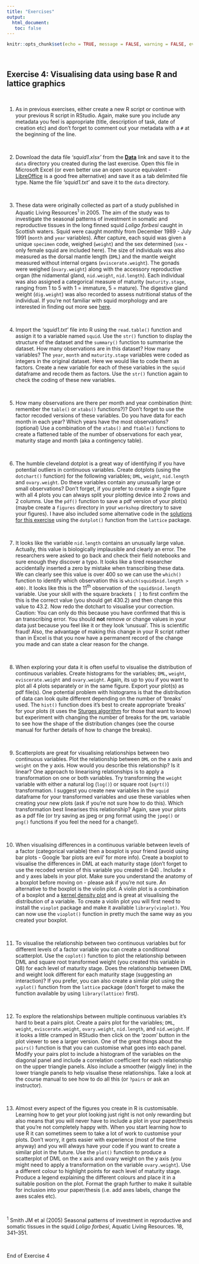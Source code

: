 ```yaml
---
title: "Exercises"
output: 
  html_document:
   toc: false
---
```


```r
knitr::opts_chunk$set(echo = TRUE, message = FALSE, warning = FALSE, eval = FALSE, cache = FALSE)
```

\  

## Exercise 4: Visualising data using base R and lattice graphics

\  

1. As in previous exercises, either create a new R script or continue with your previous R script in RStudio. Again, make sure you include any metadata you feel is appropriate (title, description of task, date of creation etc) and  don't forget to comment out your metadata with a ```#``` at the beginning of the line. 

\  

2. Download the data file *‘squid1.xlsx’* from the **[<i class="fa fa-download"></i> Data](data.html)** link and save it to the `data` directory you created during the last exercise. Open this file in Microsoft Excel (or even better use an open source equivalent - [LibreOffice](https://www.libreoffice.org/download/download/) is a good free alternative) and save it as a tab delimited file type. Name the file *‘squid1.txt'* and save it to the `data` directory.

\  

3. These data were originally collected as part of a study published in Aquatic Living Resources^1^ in 2005. The aim of the study was to investigate the seasonal patterns of investment in somatic and reproductive tissues in the long finned squid *Loligo forbesi* caught in Scottish waters. Squid were caught monthly from December 1989 - July 1991 (```month``` and ```year``` variables). After capture, each squid was given a unique ```specimen``` code, weighed (```weight```) and the sex determined (```sex``` - only female squid are included here). The size of individuals was also measured as the dorsal mantle length (```DML```) and the mantle weight measured without internal organs (```eviscerate.weight```). The gonads were weighed (```ovary.weight```) along with the accessory reproductive organ (the nidamental gland, ```nid.weight```, ```nid.length```).  Each individual was also assigned a categorical measure of maturity (```maturity.stage```, ranging from 1 to 5 with 1 = immature, 5 = mature). The digestive gland weight (```dig.weight```) was also recorded to assess nutritional status of the individual. If you're not familiar with squid morphology and are interested in finding out more see [here](https://en.wikipedia.org/wiki/Cephalopod_size).  

\  

4. Import the *'squid1.txt'* file into R using the ```read.table()``` function and assign it to a variable named ```squid```. Use the ```str()``` function to display the structure of the dataset and the ```summary()``` function to summarise the dataset. How many observations are in this dataset? How many variables? The ```year```, ```month``` and ```maturity.stage``` variables were coded as integers in the original dataset. Here we would like to code them as factors. Create a new variable for each of these variables in the ```squid``` dataframe and recode them as factors. Use the ```str()``` function again to check the coding of these new variables. 

\  

5. How many observations are there per month and year combination (hint: remember the ```table()``` or ```xtabs()``` functions?)? Don't forget to use the factor recoded versions of these variables. Do you have data for each month in each year? Which years have the most observations? (optional) Use a combination of the ```xtabs()``` and ```ftable()``` functions to create a flattened table of the number of observations for each year, maturity stage and  month (aka a contingency table).  

\  

6. The humble cleveland dotplot is a great way of identifying if you have potential outliers in continuous variables. Create dotplots (using the ```dotchart()``` function) for the following variables; ```DML```, ```weight```, ```nid.length``` and ```ovary.weight```. Do these variables contain any unusually large or small observations? Don't forget, if you prefer to create a single figure with all 4 plots you can always split your plotting device into 2 rows and 2 columns. Use the ```pdf()``` function to save a pdf version of your plot(s) (maybe create a `figures` directory in your `workshop` directory to save your figures). I have also included some alternative code in the [solutions for this exercise](exercise_4_solution.html) using the ```dotplot()``` function from the ```lattice``` package.

\  

7. It looks like the variable ```nid.length``` contains an unusually large value. Actually, this value is biologically implausible and clearly an error. The researchers were asked to go back and check their field notebooks and sure enough they discover a typo. It looks like a tired researcher accidentally inserted a zero by mistake when transcribing these data. We can clearly see this value is over 400 so we can use the ```which()``` function to identify which observation this is ```which(squid$nid.length > 400)```. It looks like this is the 11^th^ observation of the ```squid$nid.length``` variable. Use your skill with the square brackets ```[ ]``` to first confirm the this is the correct value (you should get 430.2) and then change this value to 43.2. Now redo the dotchart to visualise your correction. Caution: You can only do this because you have confirmed that this is an transcribing error. You should **not** remove or change values in your data just because you feel like it or they look 'unusual'. This is scientific fraud! Also, the advantage of making this change in your R script rather than in Excel is that you now have a permanent record of the change you made and can state a clear reason for the change.    

\  
 
8. When exploring your data it is often useful to visualise the distribution of continuous variables. Create histograms for the variables; ```DML```, ```weight```, ```eviscerate.weight``` and ```ovary.weight```. Again, its up to you if you want to plot all 4 plots separately or in the same figure. Export your plot(s) as pdf file(s). One potential problem with histograms is that the distribution of data can look quite different depending on the number of 'breaks' used. The ```hist()``` function does it's best to create appropriate 'breaks' for your plots (it uses the [Sturges algorithm](https://en.wikipedia.org/wiki/Histogram) for those that want to know) but experiment with changing the number of breaks for the ```DML``` variable to see how the shape of the distribution changes (see the course manual for further details of how to change the breaks).     

\  

9. Scatterplots are great for visualising relationships between two continuous variables. Plot the relationship between ```DML``` on the x axis and ```weight``` on the y axis. How would you describe this relationship? Is it linear? One approach to linearising relationships is to apply a transformation on one or both variables. Try transforming the ```weight``` variable with either a natural log (```log()```) or square root (```sqrt()```) transformation. I suggest you create new variables in the ```squid``` dataframe for your transformed variables and use these variables when creating your new plots (ask if you're not sure how to do this). Which transformation best linearises this relationship? Again, save your plots as a pdf file (or try saving as jpeg or png format using the ```jpeg()``` or ```png()``` functions if you feel the need for a change!). 

\  

10. When visualising differences in a continuous variable between levels of a factor (categorical variable) then a boxplot is your friend (avoid using bar plots - Google 'bar plots are evil' for more info). Create a boxplot to visualise the differences in DML at each maturity stage (don't forget to use the recoded version of this variable you created in Q4) . Include x and y axes labels in your plot. Make sure you understand the anatomy of a boxplot before moving on - please ask if you're not sure. An alternative to the boxplot is the violin plot. A violin plot is a combination of a boxplot and a [kernel density plot](https://www.statmethods.net/graphs/density.html) and is great at visualising the distribution of a variable. To create a violin plot you will first need to install the ```vioplot``` package and make it available ```library(vioplot)```. You can now use the ```vioplot()``` function in pretty much the same way as you created your boxplot.

\  

11. To visualise the relationship between two continuous variables but for different levels of a factor variable you can create a conditional scatterplot. Use the ```coplot()``` function to plot the relationship between DML and square root transformed weight (you created this variable in Q8) for each level of maturity stage. Does the relationship between DML and weight look different for each maturity stage (suggesting an interaction)? If you prefer, you can also create a similar plot using the ```xyplot()``` function from the ```lattice``` package (don't forget to make the function available by using ```library(lattice)``` first). 

\  

12. To explore the relationships between multiple continuous variables it's hard to beat a pairs plot. Create a pairs plot for the variables; ```DML```, ```weight```, ```eviscerate.weight```, ```ovary.weight```, ```nid.length```,  and ```nid.weight```. If it looks a little cramped in RStudio then click on the 'zoom' button in the plot viewer to see a larger version. One of the great things about the ```pairs()``` function is that you can customise what goes into each panel. Modify your pairs plot to include a histogram of the variables on the diagonal panel and include a correlation coefficient for each relationship on the upper triangle panels. Also include a smoother (wiggly line) in the lower triangle panels to help visualise these relationships. Take a look at the course manual to see how to do all this (or ```?pairs``` or ask an instructor). 

\  

13. Almost every aspect of the figures you create in R is customisable. Learning how to get your plot looking just right is not only rewarding but also means that you will never have to include a plot in your paper/thesis that you're not completely happy with. When you start learning how to use R it can sometimes seem to take a lot of work to customise your plots. Don't worry, it gets easier with experience (most of the time anyway) and you will always have your code if you want to create a similar plot in the future. Use the ```plot()``` function to produce a scatterplot of DML on the x axis and ovary weight on the y axis (you might need to apply a transformation on the variable ```ovary.weight```). Use a different colour to highlight points for each level of maturity stage. Produce a legend explaining the different colours and place it in a suitable position on the plot. Format the graph further to make it suitable for inclusion into your paper/thesis (i.e. add axes labels, change the axes scales etc). 

\  

^1^ Smith JM et al (2005) Seasonal patterns of investment in reproductive and somatic tissues in the squid *Loligo forbesi*, Aquatic Living Resources. 18, 341–351.

\  

End of Exercise 4
